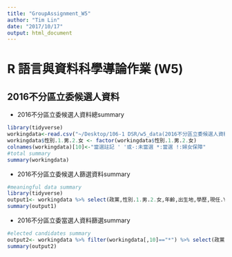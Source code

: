 ```yaml
---
title: "GroupAssignment_W5"
author: "Tim Lin"
date: "2017/10/17"
output: html_document
---
```

R 語言與資料科學導論作業 (W5)
=============================

## 2016不分區立委候選人資料  

* 2016不分區立委候選人資料總summary
```r
library(tidyverse)
workingdata<-read.csv("~/Desktop/106-1 DSR/w5_data(2016不分區立委候選人資料).csv",fileEncoding = "big5")
workingdata$性別.1.男.2.女 <- factor(workingdata$性別.1.男.2.女)
colnames(workingdata)[10]<-"當選註記 ' '或-:未當選 *:當選 !:婦女保障"
#total summary
summary(workingdata)

```

* 2016不分區立委候選人篩選資料summary
```r
#meaningful data summary
library(tidyverse)
output1<- workingdata %>% select(政黨,性別.1.男.2.女,年齡,出生地,學歷,現任.Y.現任.N.非現任 ,colnames(workingdata)[10])
summary(output1)

```

* 2016不分區立委當選人資料篩選summary
```r
#elected candidates summary
output2<- workingdata %>% filter(workingdata[,10]=="*") %>% select(政黨,性別.1.男.2.女,年齡,出生地,學歷,現任.Y.現任.N.非現任 )
summary(output2)
```
